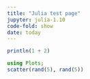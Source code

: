 ```yaml
---
title: "Julia test page"
jupyter: julia-1.10
code-fold: show
date: today
---
```


```julia
println(1 + 2)
```

```julia
using Plots;
scatter(rand(5), rand(5))
```
